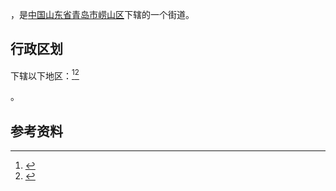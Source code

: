 {{中国乡级行政区|37/02/12/002/000
| 电话区号 = 532
}}

'''{{PAGENAMEBASE}}'''，是[[中华人民共和国|中国]][[山东省|山东省]][[青岛市|青岛市]][[崂山区|崂山区]]下辖的一个街道。

== 行政区划 ==
下辖以下地区：<ref>{{PRC admin/ref sgc|37/02/12/002/000}}</ref><ref>{{Cite web|url=http://www.stats.gov.cn/tjsj/tjbz/tjyqhdmhcxhfdm/2015/37/02/12/370212002.html|title=统计用区划和城乡划分代码/山东省/青岛市/崂山区/沙子口街道|accessdate=2017-04-23|author=国家统计局|date=2015-09-30|publisher=|archive-date=2017-04-26|archive-url=https://web.archive.org/web/20170426071759/http://www.stats.gov.cn/tjsj/tjbz/tjyqhdmhcxhfdm/2015/37/02/12/370212002.html|dead-url=no}}</ref>

{{PRC admin/children|37/02/12/002/000}}。

== 参考资料 ==
{{reflist}}

{{PRC admin/navcat|37/02/12/002/000}}

{{青岛市崂山区行政区划}}